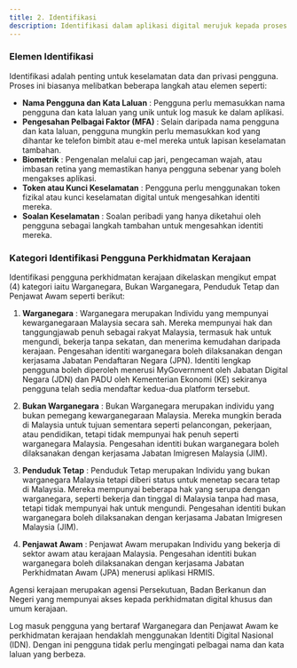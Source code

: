 ```yaml
---
title: 2. Identifikasi
description: Identifikasi dalam aplikasi digital merujuk kepada proses pengesahan identiti pengguna untuk memastikan bahawa hanya individu yang sah dapat mengakses aplikasi tersebut.
---
```


### Elemen Identifikasi

Identifikasi adalah penting untuk keselamatan data dan privasi pengguna. Proses ini biasanya melibatkan beberapa langkah atau elemen seperti:

- **Nama Pengguna dan Kata Laluan** : Pengguna perlu memasukkan nama pengguna dan kata laluan yang unik untuk log masuk ke dalam aplikasi.
- **Pengesahan Pelbagai Faktor (MFA)** : Selain daripada nama pengguna dan kata laluan, pengguna mungkin perlu memasukkan kod yang dihantar ke telefon bimbit atau e-mel mereka untuk lapisan keselamatan tambahan.
- **Biometrik** : Pengenalan melalui cap jari, pengecaman wajah, atau imbasan retina yang memastikan hanya pengguna sebenar yang boleh mengakses aplikasi.
- **Token atau Kunci Keselamatan** : Pengguna perlu menggunakan token fizikal atau kunci keselamatan digital untuk mengesahkan identiti mereka.
- **Soalan Keselamatan** : Soalan peribadi yang hanya diketahui oleh pengguna sebagai langkah tambahan untuk mengesahkan identiti mereka.

### Kategori Identifikasi Pengguna Perkhidmatan Kerajaan

Identifikasi pengguna perkhidmatan kerajaan dikelaskan mengikut empat (4) kategori iaitu Warganegara, Bukan Warganegara, Penduduk Tetap dan Penjawat Awam seperti berikut:

1. **Warganegara** : Warganegara merupakan Individu yang mempunyai kewarganegaraan Malaysia secara sah. Mereka mempunyai hak dan tanggungjawab penuh sebagai rakyat Malaysia, termasuk hak untuk mengundi, bekerja tanpa sekatan, dan menerima kemudahan daripada kerajaan. Pengesahan identiti warganegara boleh dilaksanakan dengan kerjasama Jabatan Pendaftaran Negara (JPN). Identiti lengkap pengguna boleh diperoleh menerusi MyGovernment oleh Jabatan Digital Negara (JDN) dan PADU oleh Kementerian Ekonomi (KE) sekiranya pengguna telah sedia mendaftar kedua-dua platform tersebut.

2. **Bukan Warganegara** : Bukan Warganegara merupakan individu yang bukan pemegang kewarganegaraan Malaysia. Mereka mungkin berada di Malaysia untuk tujuan sementara seperti pelancongan, pekerjaan, atau pendidikan, tetapi tidak mempunyai hak penuh seperti warganegara Malaysia. Pengesahan identiti bukan warganegara boleh dilaksanakan dengan kerjasama Jabatan Imigresen Malaysia (JIM).

3. **Penduduk Tetap** : Penduduk Tetap merupakan Individu yang bukan warganegara Malaysia tetapi diberi status untuk menetap secara tetap di Malaysia. Mereka mempunyai beberapa hak yang serupa dengan warganegara, seperti bekerja dan tinggal di Malaysia tanpa had masa, tetapi tidak mempunyai hak untuk mengundi. Pengesahan identiti bukan warganegara boleh dilaksanakan dengan kerjasama Jabatan Imigresen Malaysia (JIM).

4. **Penjawat Awam** : Penjawat Awam merupakan Individu yang bekerja di sektor awam atau kerajaan Malaysia. Pengesahan identiti bukan warganegara boleh dilaksanakan dengan kerjasama Jabatan Perkhidmatan Awam (JPA) menerusi aplikasi HRMIS.


Agensi kerajaan merupakan agensi Persekutuan, Badan Berkanun dan Negeri yang mempunyai akses kepada perkhidmatan digital khusus dan umum kerajaan.

Log masuk pengguna yang bertaraf Warganegara dan Penjawat Awam ke perkhidmatan kerajaan hendaklah menggunakan Identiti Digital Nasional (IDN). Dengan ini pengguna tidak perlu mengingati pelbagai nama dan kata laluan yang berbeza.
